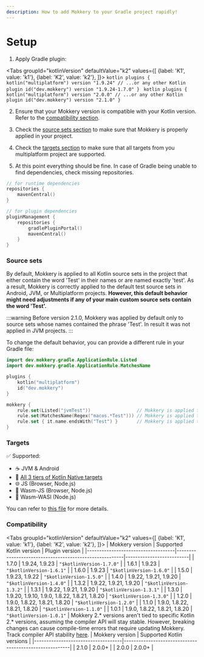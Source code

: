 ```yaml
---
description: How to add Mokkery to your Gradle project rapidly!
---
```



# Setup

1. Apply Gradle plugin:

<Tabs
  groupId="kotlinVersion"
  defaultValue="k2"
  values={[
    {label: 'K1', value: 'k1'},
    {label: 'K2', value: 'k2'},
  ]}>
  <TabItem value="k1">
      ```kotlin
      plugins {
          kotlin("multiplatform") version "1.9.24" // ...or any other Kotlin plugin
          id("dev.mokkery") version "1.9.24-1.7.0"
      }
      ```
 </TabItem>
  <TabItem value="k2">
      ```kotlin
      plugins {
          kotlin("multiplatform") version "2.0.0" // ...or any other Kotlin plugin
          id("dev.mokkery") version "2.1.0"
      }
      ```
  </TabItem>
</Tabs>


2. Ensure that your Mokkery version is compatible with your Kotlin version. Refer to the [compatibility section](#compatibility).

3. Check the [source sets section](#source-sets) to make sure that Mokkery is properly applied in your project.

4. Check the [targets section](#targets) to make sure that all targets from you multiplatform project are supported.

5. At this point everything should be fine. In case of Gradle being unable to find dependencies, check missing repositories.

```kotlin
// for runtime dependencies
repositories {
    mavenCentral()
}
```
```kotlin
// for plugin dependencies
pluginManagement {
    repositories {
        gradlePluginPortal()
        mavenCentral()
    }
}
```
### Source sets

By default, Mokkery is applied to all Kotlin source sets in the project that either contain the word 'Test' in their names or are named exactly 'test'.
As a result, Mokkery is correctly applied to the default test source sets in Android, JVM, or Multiplatform projects.
**However, this default behavior might need adjustments if any of your main custom source sets contain the word 'Test'.**

:::warning
Before version 2.1.0, Mokkery was applied by default only to source sets whose names contained the phrase 'Test'.
In result it was not applied in JVM projects.
:::

To change the default behavior, you can provide a different rule in your Gradle file:

```kotlin
import dev.mokkery.gradle.ApplicationRule.Listed
import dev.mokkery.gradle.ApplicationRule.MatchesName

plugins {
    kotlin("multiplatform")
    id("dev.mokkery")
}

mokkery {
    rule.set(Listed("jvmTest"))                 // Mokkery is applied to jvmTest source set
    rule.set(MatchesName(Regex("macos.*Test"))) // Mokkery is applied to source sets matching "macos.*Test"
    rule.set { it.name.endsWith("Test") }       // Mokkery is applied to source sets ending with "Test"
}
```

### Targets

✅ Supported:
- ☕ JVM & Android
- 🔧 [All 3 tiers of Kotlin Native targets](https://kotlinlang.org/docs/native-target-support.html)
- 🌐 JS (Browser, Node.js)
- 🧪 Wasm-JS (Browser, Node.js)
- 🧪 Wasm-WASI (Node.js)

You can refer to [this file](https://github.com/lupuuss/Mokkery/blob/master/build-mokkery/src/main/kotlin/mokkery-multiplatform.gradle.kts) for more details.

### Compatibility

<Tabs
  groupId="kotlinVersion"
  defaultValue="k2"
  values={[
    {label: 'K1', value: 'k1'},
    {label: 'K2', value: 'k2'},
  ]}>
  <TabItem value="k1">
      | Mokkery version                  	 | Supported Kotlin version                               | Plugin version           |
      |------------------------------------|--------------------------------------------------------|--------------------------|
      | 1.7.0 	                            | 1.9.24, 1.9.23	                                        | `"$kotlinVersion-1.7.0"` |
      | 1.6.1 	                            | 1.9.23                                                 | `"$kotlinVersion-1.6.1"` |
      | 1.6.0 	                            | 1.9.23                                                 | `"$kotlinVersion-1.6.0"` |
      | 1.5.0 	                            | 1.9.23, 1.9.22	                                        | `"$kotlinVersion-1.5.0"` |
      | 1.4.0 	                            | 1.9.22, 1.9.21, 1.9.20 	                               | `"$kotlinVersion-1.4.0"` |
      | 1.3.2 	                            | 1.9.22, 1.9.21, 1.9.20  	                              | `"$kotlinVersion-1.3.2"` |
      | 1.3.1 	                            | 1.9.22, 1.9.21, 1.9.20                                 | `"$kotlinVersion-1.3.1"` |
      | 1.3.0 	                            | 1.9.20, 1.9.10, 1.9.0, 1.8.22, 1.8.21, 1.8.20        	 | `"$kotlinVersion-1.3.0"` |
      | 1.2.0 	                            | 1.9.0, 1.8.22, 1.8.21, 1.8.20 	                        | `"$kotlinVersion-1.2.0"` |
      | 1.1.0 	                            | 1.9.0, 1.8.22, 1.8.21, 1.8.20 	                        | `"$kotlinVersion-1.1.0"` |
      | 1.0.1 	                            | 1.9.0, 1.8.22, 1.8.21, 1.8.20 	                        | `"$kotlinVersion-1.0.1"` |
  </TabItem>
  <TabItem value="k2">
      <Admonition type="warning">
          Mokkery 2.* versions aren't tied to specific Kotlin 2.* versions, assuming the compiler API will stay stable.
          However, breaking changes can cause compile-time errors that require updating Mokkery.
          Track compiler API stability [here](https://youtrack.jetbrains.com/issue/KT-49508/Stabilize-the-K2-Compiler-Plugin-API).
      </Admonition>
      | Mokkery version                  	 | Supported Kotlin versions                            |
      |------------------------------------|--------------------------------------------------------|
      | 2.1.0 	                            | 2.0.0+	                                            |
      | 2.0.0 	                            | 2.0.0+	                                            |
  </TabItem>
</Tabs>
